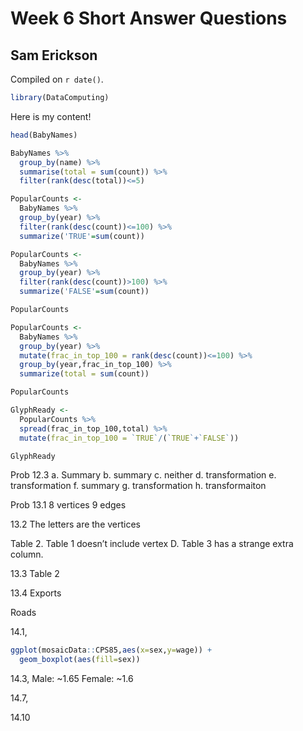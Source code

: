 # Week 6 Short Answer Questions

## Sam Erickson

<!-- leave this material as is -->
Compiled on `r date()`.

```r
library(DataComputing)
```
<!-- put your content after this line -->

Here is my content!
```r
head(BabyNames)
```

```r
BabyNames %>%
  group_by(name) %>%
  summarise(total = sum(count)) %>%
  filter(rank(desc(total))<=5)
```

```r
PopularCounts <- 
  BabyNames %>%
  group_by(year) %>%
  filter(rank(desc(count))<=100) %>%
  summarize('TRUE'=sum(count))

PopularCounts <- 
  BabyNames %>%
  group_by(year) %>%
  filter(rank(desc(count))>100) %>%
  summarize('FALSE'=sum(count))

PopularCounts
```

```r
PopularCounts <- 
  BabyNames %>%
  group_by(year) %>%
  mutate(frac_in_top_100 = rank(desc(count))<=100) %>%
  group_by(year,frac_in_top_100) %>%
  summarize(total = sum(count)) 

PopularCounts

GlyphReady <-
  PopularCounts %>%
  spread(frac_in_top_100,total) %>%
  mutate(frac_in_top_100 = `TRUE`/(`TRUE`+`FALSE`))

GlyphReady
```

Prob 12.3
a. Summary
b. summary
c. neither
d. transformation
e. transformation
f. summary
g. transformation
h. transformaiton


Prob 13.1
8 vertices
9 edges

13.2
The letters are the vertices

Table 2. Table 1 doesn't include vertex D. Table 3 has a strange extra column. 

13.3
Table 2

13.4
Exports

Roads

14.1,

```r
ggplot(mosaicData::CPS85,aes(x=sex,y=wage)) +
  geom_boxplot(aes(fill=sex))
```


14.3, 
Male: ~1.65
Female: ~1.6

14.7, 



14.10





